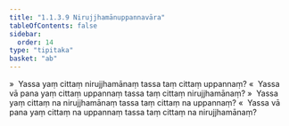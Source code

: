 ```yaml
---
title: "1.1.3.9 Nirujjhamānuppannavāra"
tableOfContents: false
sidebar:
  order: 14
type: "tipitaka"
basket: "ab"
---
```



<DynamicBreadcrumb />

<Division number="55">

<Paragraph number="226">
»  Yassa yaṃ cittaṃ nirujjhamānaṃ tassa taṃ cittaṃ uppannaṃ?
</Paragraph>

<Paragraph number="227">
«  Yassa vā pana yaṃ cittaṃ uppannaṃ tassa taṃ cittaṃ nirujjhamānaṃ?
</Paragraph>

<Paragraph number="228">
»  Yassa yaṃ cittaṃ na nirujjhamānaṃ tassa taṃ cittaṃ na uppannaṃ?
</Paragraph>

<Paragraph number="229">
«  Yassa vā pana yaṃ cittaṃ na uppannaṃ tassa taṃ cittaṃ na nirujjhamānaṃ?
</Paragraph>
</Division>